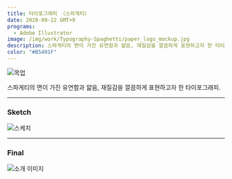 ```yaml
---
title: 타이포그래피 〈스파게티〉
date: 2020-09-22 GMT+9
programs:
  - Adobe Illustrator
image: /img/work/Typography-Spaghetti/paper_logo_mockup.jpg
description: 스파게티의 면이 가진 유연함과 얇음, 재질감을 깔끔하게 표현하고자 한 타이포그래피.
color: "#B5401F"
---
```


![목업](/img/work/Typography-Spaghetti/paper_logo_mockup.jpg)

스파게티의 면이 가진 유연함과 얇음, 재질감을 깔끔하게 표현하고자 한 타이포그래피.

---

### Sketch

![스케치](/img/work/Typography-Spaghetti/sketch.jpg)

---

### Final

![소개 이미지](/img/work/Typography-Spaghetti/main.jpg)

